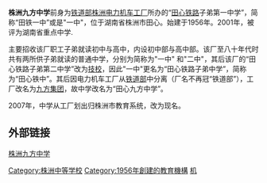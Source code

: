 '''株洲九方中学'''前身为[[中车株洲电力机车|铁道部株洲电力机车工厂]]所办的“[[田心|田心]][[铁路|铁路]]子弟第一中学”，简称“田铁一中”或是"一中"，位于湖南省株洲市田心。始建于1956年。2001年，被评为湖南省重点中学.

主要招收该厂职工子弟就读初中与高中，内设初中部与高中部。该厂至八十年代时共有两所供子弟就读的普通中学，分别为简称为"一中" 和"二中"，其后该厂的“田心铁路子弟第二中学”改为[[技校|技校]]，因此"一中"更名为“田心铁路子弟中学”，简称为“田心铁中”。其后因电力机车工厂从[[中华人民共和国铁道部|铁道部]]中分离（厂名不再冠“铁道部”），工厂改名为[[九方集团|九方集团]]，故中学改名为“田心九方中学”。

2007年，中学从工厂划出归株洲市教育系统，改为现名。

==外部链接==
[https://web.archive.org/web/20091203054047/http://www.9fzx.com/ 株洲九方中学]

[[Category:株洲中等学校|Category:株洲中等学校]]
[[Category:1956年創建的教育機構|Category:1956年創建的教育機構]]
[[Category:中华人民共和国原铁路系统学校|机]]